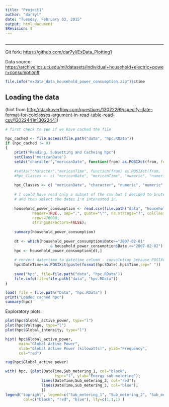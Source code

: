 ```yaml
---
title: "Project1"
author: "dar7yl"
date: "Tuesday, February 03, 2015"
output: html_document
$Revision: $
---
```

```r
```

---
 Git fork: <https://github.com/dar7yl/ExData_Plotting1>

 Data source: <https://archive.ics.uci.edu/ml/datasets/Individual+household+electric+power+consumption#>
 
```r
file.info("exdata_data_household_power_consumption.zip")$ctime
```

## Loading the data
(hint from <http://stackoverflow.com/questions/13022299/specify-date-format-for-colclasses-argument-in-read-table-read-csv/13022441#13022441>)
```r

# first check to see if we have cached the file

hpc_cached <- file.access(file.path("data", "hpc.RData"))
if (hpc_cached != 0) 
{
	print("Reading, Subsetting and Cacheing hpc")
	setClass('mericanDate')
	setAs("character","mericanDate", function(from) as.POSIXct(from, format="%d/%m/%Y") )
	
	#setAs("character","mericanTime", function(from) as.POSIXct(from, format="%H:%M:%s") )
	#hpc_Classes <- c( "mericanDate", "mericanTime", "numeric", "numeric", "numeric", "numeric", "numeric", "numeric", "numeric")
	
	hpc_Classes <- c( "mericanDate", "character", "numeric", "numeric", "numeric", "numeric", "numeric", "numeric", "numeric")
	
	# I could have read only a subset of the csv but I decided to brute force it in,
	# and then select the dates I'm interested in.
	
	household_power_consumption <- read.csv(file.path("data", "household_power_consumption.txt"), 
			header=TRUE,, sep=";", quote="\"", na.strings="?", colClasses= hpc_Classes,
			nrows=70000,
			stringsAsFactors=FALSE);
	
	summary(household_power_consumption)
	
	dt <- which(household_power_consumption$Date>="2007-02-01" 
					& household_power_consumption$Date <="2007-02-02")
	hpc <- household_power_consumption[dt,]
	
	# convert date+time to datetime column - convolution because POSIXct doesn't support adding.
	hpc$DateTime=as.POSIXct(paste(format(hpc$Date),hpc$Time,sep=" "))
	
	save("hpc", file=file.path("data", "hpc.RData"))
	file.info(file=file.path("data", "hpc.RData"))
}

load( file = file.path("Data", "hpc.RData") )
print("Loaded cached hpc")
summary(hpc)

```

Exploratory plots:

```r
plot(hpc$Global_active_power, type="l")
plot(hpc$Voltage, type="l")
plot(hpc$Global_intensity, type="l")

hist( hpc$Global_active_power,
	  main="Global Active Power",
	  xlab="Global Active Power (kilowatts)", ylab="Frequency", 
	  col="red")

rug(hpc$Global_active_power)

with( hpc, {plot(DateTime,Sub_metering_1, col="black", 
					  type="l", ylab="Energy sub metering"); 
				lines(DateTime,Sub_metering_2, col="red"); 
				lines(DateTime,Sub_metering_3, col="blue");
				})
legend("topright", legend=c("Sub_metering_1", "Sub_metering_2", "Sub_metering_3"),
		col=c("black", "red", "blue"), lty=c(1,1,1) )
```

